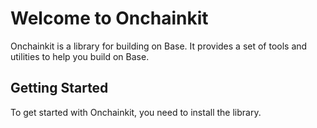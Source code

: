 # Welcome to Onchainkit

Onchainkit is a library for building on Base. It provides a set of tools and utilities to help you build on Base.

## Getting Started

To get started with Onchainkit, you need to install the library.

```bash

